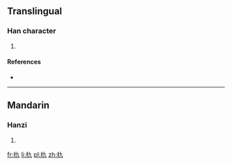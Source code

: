 {{also|杂}}
==Translingual==

===Han character===
{{Han char|rn=75|rad=木|as=02|sn=6|four=4491<sub>7</sub>|canj=木大弓 (DKN), X木大弓 (XDKN)}}

# {{defn|Han|sort=木02}}

====References====
* {{Han ref|kx=0510.110|dkj=14434|dj=0894.090|hdz=21155.060|uh=6739|ud=26425|bh=C9F0|bd=51696}}

----

==Mandarin==

===Hanzi===
{{cmn-hanzi|pin=[[guǐ]] ([[gui3]]), [[qiú]] ([[qiu2]])|wg=kuei<sup>3</sup>, ch'iu<sup>2</sup>}}

# {{defn|lang=cmn|sort=木02}}

[[fr:朹]]
[[li:朹]]
[[pl:朹]]
[[zh:朹]]